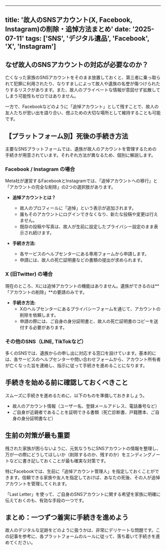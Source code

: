 
---
title: '故人のSNSアカウント(X, Facebook, Instagram)の削除・追悼方法まとめ'
date: '2025-07-11'
tags: ['SNS', 'デジタル遺品', 'Facebook', 'X', 'Instagram']
---

## なぜ故人のSNSアカウントの対応が必要なのか？

亡くなった家族のSNSアカウントをそのまま放置しておくと、第三者に乗っ取られて犯罪に利用されたり、なりすましによって故人や遺族の名誉が傷つけられたりするリスクがあります。また、故人のプライベートな情報が意図せず拡散してしまう可能性もゼロではありません。

一方で、Facebookなどのように「追悼アカウント」として残すことで、故人の友人たちが思い出を語り合い、偲ぶための大切な場所として維持することも可能です。

## 【プラットフォーム別】死後の手続き方法

主要なSNSプラットフォームでは、遺族が故人のアカウントを管理するための手続きが用意されています。それぞれ方法が異なるため、個別に解説します。

### Facebook / Instagram の場合

Meta社が運営するFacebookとInstagramでは、「追悼アカウントへの移行」と「アカウントの完全な削除」の2つの選択肢があります。

*   **追悼アカウントとは？**
    *   故人のプロフィールに「追悼」という表示が追加されます。
    *   誰もそのアカウントにログインできなくなり、新たな投稿や変更は行えません。
    *   既存の投稿や写真は、故人が生前に設定したプライバシー設定のまま表示され続けます。

*   **手続き方法:**
    *   各サービスのヘルプセンターにある専用フォームから申請します。
    *   申請には、故人の死亡証明書などの書類の提出が求められます。

### X (旧Twitter) の場合

現在のところ、Xには追悼アカウントの機能はありません。遺族ができるのは**「アカウントの削除」**の要請のみです。

*   **手続き方法:**
    *   Xのヘルプセンターにあるプライバシーフォームを通じて、アカウントの削除を依頼します。
    *   申請の際には、ご自身の身分証明書と、故人の死亡証明書のコピーを送付する必要があります。

### その他のSNS（LINE, TikTokなど）

多くのSNSでは、遺族からの申し出に対応する窓口を設けています。基本的には、各サービスのヘルプセンターや問い合わせフォームから、アカウント所有者が亡くなった旨を連絡し、指示に従って手続きを進めることになります。

## 手続きを始める前に確認しておくべきこと

スムーズに手続きを進めるために、以下のものを準備しておきましょう。

*   故人のアカウント情報（ユーザー名、登録メールアドレス、電話番号など）
*   ご自身が近親者であることを証明できる書類（死亡診断書、戸籍謄本、ご自身の身分証明書など）

## 生前の対策が最も重要

残された家族が困らないように、元気なうちにSNSアカウントの情報を整理し、万が一の際にどうしてほしいか（削除するのか、残すのか）をエンディングノートなどに書き記しておくことが最も確実な対策です。

特にFacebookでは、生前に「追悼アカウント管理人」を指定しておくことができます。信頼できる家族や友人を指定しておけば、あなたの死後、その人が追悼アカウントを管理してくれます。

「Last Letter」を使って、ご自身のSNSアカウントに関する希望を家族に明確に伝えておくのも、有効な手段の一つです。

## まとめ：一つずつ着実に手続きを進めよう

故人のデジタルな足跡をどのように扱うかは、非常にデリケートな問題です。この記事を参考に、各プラットフォームのルールに従って、落ち着いて手続きを進めてください。
